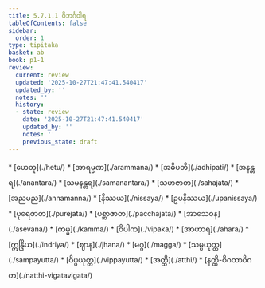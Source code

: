 ```yaml
---
title: 5.7.1.1 ဝိဘင်္ဂဝါရ
tableOfContents: false
sidebar:
  order: 1
type: tipitaka
basket: ab
book: p1-1
review:
  current: review
  updated: '2025-10-27T21:47:41.540417'
  updated_by: ''
  notes: ''
  history:
  - state: review
    date: '2025-10-27T21:47:41.540417'
    updated_by: ''
    notes: ''
    previous_state: draft
---
```



<ReviewStatus review={frontmatter.review} showDetails={true} />

<HypothesisAnnotation frontmatter={frontmatter} />

<DynamicBreadcrumb />



<TableOfContents book="p1-1" section="5.7.1.1">
* [ဟေတု](./hetu/)
* [အာရမ္မဏ](./arammana/)
* [အဓိပတိ](./adhipati/)
* [အနန္တရ](./anantara/)
* [သမနန္တရ](./samanantara/)
* [သဟဇာတ](./sahajata/)
* [အညမည](./annamanna/)
* [နိဿယ](./nissaya/)
* [ဥပနိဿယ](./upanissaya/)
* [ပုရေဇာတ](./purejata/)
* [ပစ္ဆာဇာတ](./pacchajata/)
* [အာသေဝန](./asevana/)
* [ကမ္မ](./kamma/)
* [ဝိပါက](./vipaka/)
* [အာဟာရ](./ahara/)
* [ဣန္ဒြိယ](./indriya/)
* [ဈာန](./jhana/)
* [မဂ္ဂ](./magga/)
* [သမ္ပယုတ္တ](./sampayutta/)
* [ဝိပ္ပယုတ္တ](./vippayutta/)
* [အတ္ထိ](./atthi/)
* [နတ္ထိ-ဝိဂတာဝိဂတ](./natthi-vigatavigata/)
</TableOfContents>